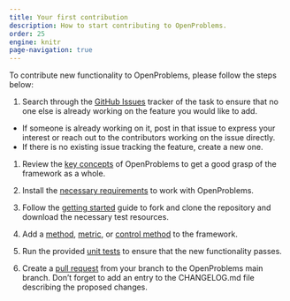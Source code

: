 ```yaml
---
title: Your first contribution
description: How to start contributing to OpenProblems.
order: 25
engine: knitr
page-navigation: true
---
```




To contribute new functionality to OpenProblems, please follow the steps
below:

1.  Search through the [GitHub
    Issues](https://github.com/openproblems-bio/) tracker of the task to
    ensure that no one else is already working on the feature you would
    like to add.

-   If someone is already working on it, post in that issue to express
    your interest or reach out to the contributors working on the issue
    directly.
-   If there is no existing issue tracking the feature, create a new
    one.

1.  Review the [key concepts](../fundamentals/philosophy.qmd) of
    OpenProblems to get a good grasp of the framework as a whole.

2.  Install the [necessary
    requirements](../fundamentals/requirements.qmd) to work with
    OpenProblems.

3.  Follow the [getting started](getting_started.qmd) guide to fork and
    clone the repository and download the necessary test resources.

4.  Add a [method](add_a_method.qmd), [metric](add_a_metric.qmd), or
    [control method](add_a_control.qmd) to the framework.

5.  Run the provided [unit tests](run_tests.qmd) to ensure that the new
    functionality passes.

6.  Create a [pull request](../create_component/create_pull_request.qmd)
    from your branch to the OpenProblems main branch. Don’t forget to
    add an entry to the CHANGELOG.md file describing the proposed
    changes.
